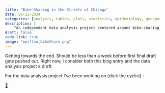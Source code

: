 ```yaml
---
title: "Bike-Sharing in the Streets of Chicago"
date: 05-12-2024
categories: [analysis, tables, plots, statistics, epidemiology, geospatial]
description: | 
    "An independent data analysis project centered around bike-sharing in Chicago."
draft: false
code-link: true
image: "epiflow_bikeShare.png"
---
```


Getting towards the end. Should be less than a week before first final draft gets pushed out. Right now, I consider both this blog entry and the data analysis project a draft.

For the data analysis project I've been working on (click the cyclist) :

[🚴](https://ericMossotti.github.io/Bike_Share/)
